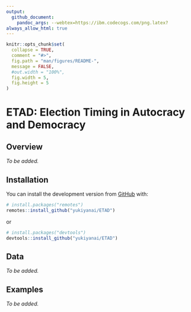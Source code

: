 ```yaml
---
output: 
  github_document:
    pandoc_args: --webtex=https://ibm.codecogs.com/png.latex?
always_allow_html: true
---
```


<!-- README.md is generated from README.Rmd. Please edit that file -->

```r
knitr::opts_chunk$set(
  collapse = TRUE,
  comment = "#>",
  fig.path = "man/figures/README-",
  message = FALSE,
  #out.width = "100%",
  fig.width = 5,
  fig.height = 5
)
```

# ETAD: Election Timing in Autocracy and Democracy

## Overview

*To be added.*

## Installation

You can install the development version from [GitHub](https://github.com/) with:

``` r
# install.packages("remotes")
remotes::install_github("yukiyanai/ETAD")
```

or

``` r
# install.packages("devtools")
devtools::install_github("yukiyanai/ETAD")
```



## Data

*To be added.*

## Examples

*To be added.*
